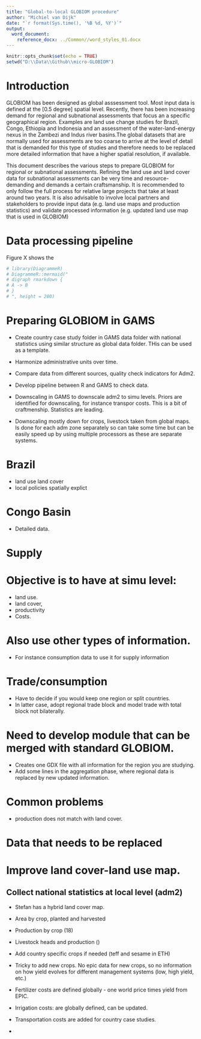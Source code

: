 ```yaml
---
title: "Global-to-local GLOBIOM procedure"
author: "Michiel van Dijk"
date: "`r format(Sys.time(), '%B %d, %Y')`"
output: 
  word_document:
    reference_docx: ../Common//word_styles_01.docx
---
```


```r
knitr::opts_chunk$set(echo = TRUE)
setwd("D:\\Data\\Github\\micro-GLOBIOM")
```

# Introduction
GLOBIOM has been designed as global asssessment tool. Most input data is defined at the [0.5 degree] spatial level. Recently, there has been increasing demand for regional and subnational assessments that focus an a specific geographical region. Examples are land use change studies for Brazil, Congo, Ethiopia and Indonesia and an assessment of the water-land-energy nexus in the Zambezi and Indus river basins.The global datasets that are normally used for assessments are too coarse to arrive at the level of detail that is demanded for this type of studies and therefore needs to be replaced more detailed information that have a higher spatial resolution, if available.  

This document describes the various steps to prepare GLOBIOM for regional or subnational assessments. Refining the land use and land cover data for subnational assessments can be very time and resource-demanding and demands a certain craftsmanship. It is recommended to only follow the full process for relative large projects that take at least around two years. It is also advisable to involve local partners and stakeholders to provide input data (e.g. land use maps and production statistics) and validate processed information (e.g. updated land use map that is used in GLOBIOM) 
 

# Data processing pipeline
Figure X shows the 

```r
# library(DiagrammeR)
# DiagrammeR::mermaid("
# digraph rmarkdown {
# A -> B
# }
# ", height = 200)

```



# Preparing GLOBIOM in GAMS
- Create country case study folder in GAMS data folder with national statistics using similar structure as global data folder. THis can be used as a template.

- Harmonize administrative units over time. 
- Compare data from different sources, quality check indicators for Adm2. 
- Develop pipeline between R and GAMS to check data.
- Downscaling in GAMS to downscale adm2 to simu levels. Priors are identified for downscaling, for instance transpor costs. This is a bit of craftmenship. Statistics are leading.
- Downscaling mostly down for crops, livestock taken from global maps. Is done for each adm zone separately so can take some time but can be easily speed up by using multiple processors as these are separate systems.

# Brazil
- land use land cover
- local policies spatially explict

# Congo Basin
- Detailed data.



# Supply
# Objective is to have at simu level:
- land use.
- land cover,
- productivity
- Costs.

# Also use other types of information.
- For instance consumption data to use it for supply information

# Trade/consumption
- Have to decide if you would keep one region or split countries.
- In latter case, adopt regional trade block and model trade with total block not bilaterally.
 
#

# Need to develop module that can be merged with standard GLOBIOM.
- Creates one GDX file with all information for the region you are studying. 
- Add some lines in the aggregation phase, where regional data is replaced by new updated information.



# Common problems
- production does not match with land cover. 

# Data that needs to be replaced


# Improve land cover-land use map. 
## Collect national statistics at local level (adm2)

- Stefan has a hybrid land cover map.

- Area by crop, planted and harvested
- Production by crop (18)
- Livestock heads and production ()
- Add country specific crops if needed (teff and sesame in ETH)
- Tricky to add new crops. No epic data for new crops, so no information on how yield evolves for different management systems (low, high yield, etc.)
- Fertilizer costs are defined globally - one world price times yield from EPIC.
- Irrigation costs: are globally defined, can be updated.
- Transportation costs are added for country case studies.

- 
